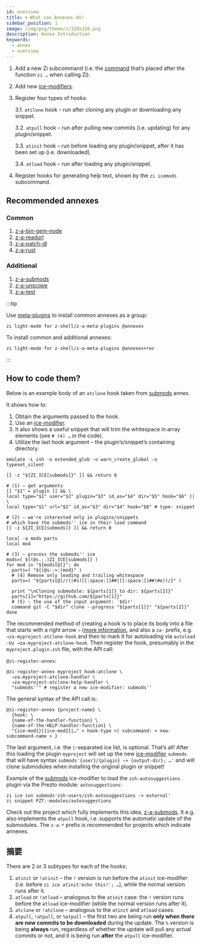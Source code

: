 ```yaml
---
id: overview
title: 🌀 What can Annexes do?
sidebar_position: 1
image: /img/png/theme/z/320x320.png
description: Annex Introduction
keywords:
  - annex
  - overview
---
```


<!-- @format -->

1.  Add a new Zi subcommand (i.e. the [command][command] that’s placed after the function `zi …` when calling Zi).

2.  Add new [ice-modifiers][ice-modifiers].

3.  Register four types of hooks:

    3.1. `atclone` hook – run after cloning any plugin or downloading any snippet.

    3.2. `atpull` hook – run after pulling new commits (i.e. updating) for any plugin/snippet.

    3.3. `atinit` hook – run before loading any plugin/snippet, after it has been set up (i.e. downloaded).

    3.4. `atload` hook – run after loading any plugin/snippet.

4.  Register hooks for generating help text, shown by the `zi icemods` subcommand.

## Recommended annexes

### Common

1.  [z-a-bin-gem-node][bin-gem-node]
2.  [z-a-readurl][readurl]
3.  [z-a-patch-dl][patch-dl]
4.  [z-a-rust][rust]

### Additional

1.  [z-a-submods][submods]
2.  [z-a-unscope][unscope]
3.  [z-a-test][test]

:::tip

Use [meta-plugins](/ecosystem/annexes/meta-plugins) to install common annexes as a group:

```shell
zi light-mode for z-shell/z-a-meta-plugins @annexes
```

To install common and additional annexes:

```shell
zi light-mode for z-shell/z-a-meta-plugins @annexes+rec
```

:::

## How to code them?

Below is an example body of an `atclone` hook taken from [submods][submods] annex.

It shows how to:

1.  Obtain the arguments passed to the hook.
2.  Use an [ice-modifier][ice-modifiers].
3.  It also shows a useful snippet that will trim the whitespace in array elements (see `# (4) …` in the code).
4.  Utilize the last hook argument – the plugin’s/snippet’s containing directory.

```shell showLineNumbers
emulate -L zsh -o extended_glob -o warn_create_global -o typeset_silent

[[ -z "${ZI_ICE[submods]}" ]] && return 0

# (1) – get arguments
[[ "$1" = plugin ]] && \
local type="$1" user="$2" plugin="$3" id_as="$4" dir="$5" hook="$6" || \
local type="$1" url="$2" id_as="$3" dir="$4" hook="$6" # type: snippet

# (2) – we're interested only in plugins/snippets
# which have the submods'' ice in their load command
[[ -z ${ZI_ICE[submods]} ]] && return 0

local -a mods parts
local mod

# (3) – process the submods'' ice
mods=( ${(@s.;.)ZI_ICE[submods]} )
for mod in "${mods[@]}"; do
  parts=( "${(@s:->:)mod}" )
  # (4) Remove only leading and trailing whitespace
  parts=( "${parts[@]//((#s)[[:space:]]##|[[:space:]]##(#e))/}" )

  print "\nCloning submodule: ${parts[1]} to dir: ${parts[2]}"
  parts[1]="https://github.com/${parts[1]}"
  # (5) – the use of the input argument: `$dir'
  command git -C "$dir" clone --progress "${parts[1]}" "${parts[2]}"
done
```

The recommended method of creating a hook is to place its body into a file that starts with a right arrow `→` ([more information][the-proposed-function-name-prefixes], and also a `za-` prefix, e.g. `→za-myproject-atclone-hook` and then to mark it for autoloading via `autoload -Uz →za-myproject-atclone-hook`. Then register the hook, presumably in the `myproject.plugin.zsh` file, with the API call:

`@zi-register-annex`:

```shell showLineNumbers
@zi-register-annex myproject hook:atclone \
  →za-myproject-atclone-handler \
  →za-myproject-atclone-help-handler \
  "submods''" # register a new ice-modifier: submods''
```

The general syntax of the API call is:

```shell showLineNumbers
@zi-register-annex {project-name} \
  {hook: \
  {name-of-the-handler-function} \
  {name-of-the-HELP-handler-function} \
  "{ice-mod1}|{ice-mod2}|…" < hook-type >| subcommand: < new-subcommand-name > }
```

The last argument, i.e. the `|`-separated ice list, is optional. That’s all! After this loading the plugin `myproject` will set up the new [ice-modifier][ice-modifiers] `submods` that will have syntax `submods'{user}/{plugin} –> {output-dir}; …'` and will clone submodules when installing the original plugin or snippet!

Example of the [submods][submods] ice-modifier to load the `zsh-autosuggestions` plugin via the Prezto module: `autosuggestions`:

```shell showLineNumbers
zi ice svn submods'zsh-users/zsh-autosuggestions -> external'
zi snippet PZT::modules/autosuggestions
```

Check out the project which fully implements this idea, [z-a-submods][submods]. It e.g. also implements the `atpull` hook, i.e. supports the automatic update of the submodules. The `z-a-*` prefix is recommended for projects which indicate annexes.

## 摘要

There are 2 or 3 subtypes for each of the hooks:

1.  `atinit` or `!atinit` – the `!` version is run before the `atinit` ice-modifier (i.e. before `zi ice atinit'echo this!'; …`), while the normal version runs after it.
2.  `atload` or `!atload` – analogous to the `atinit` case: the `!` version runs before the `atload` ice-modifier (while the normal version runs after it).
3.  `atclone` or `!atclone` – analogous to the `atinit` and `atload` cases.
4.  `atpull`, `!atpull`, or `%atpull` – the first two are being run **only when there are new commits to be downloaded** during the update. The `%` version is being **always** run, regardless of whether the update will pull any actual commits or not, and it is being run **after** the `atpull` ice-modifier.

<!-- end-of-file  -->

<!-- links -->

[command]: /docs/guides/commands

[ice-modifiers]: /docs/guides/syntax/ice-modifiers

[the-proposed-function-name-prefixes]: /community/zsh_plugin_standard#the-proposed-function-name-prefixes

<!-- external -->

[bin-gem-node]: https://github.com/z-shell/z-a-bin-gem-node

[patch-dl]: https://github.com/z-shell/z-a-patch-dl

[readurl]: https://github.com/z-shell/z-a-readurl

[rust]: https://github.com/z-shell/z-a-rust

[submods]: https://github.com/z-shell/z-a-submods

[test]: https://github.com/z-shell/z-a-test

[unscope]: https://github.com/z-shell/z-a-unscope
